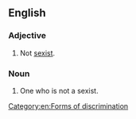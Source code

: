 ==English==

===Adjective===
{{en-adj|-}}

# Not [[sexist]].

===Noun===
{{en-noun}}

# One who is not a sexist.

[[Category:en:Forms of discrimination]]
